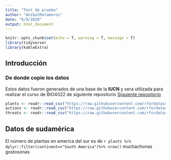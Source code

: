 ```yaml
---
title: "Test de prueba"
author: "AnibalMatamoros"
date: "6/9/2020"
output: html_document
---
```


```r
knitr::opts_chunk$set(echo = T, warning = T, message = T)
library(tidyverse)
library(kableExtra)
```

## Introducción

### De donde copie los datos 

Estos datos fueron generados de una base de la **IUCN** y sera utilizada para realizar el curso de BIO4022 de siguiente repositorio [Siguiente repositorio](https://raw.githubusercontent.com/rfordatascience/tidytuesday/master/data/2020/2020-08-18/threats.csv)

```r
plants <- readr::read_csv("https://raw.githubusercontent.com/rfordatascience/tidytuesday/master/data/2020/2020-08-18/plants.csv")
actions <- readr::read_csv("https://raw.githubusercontent.com/rfordatascience/tidytuesday/master/data/2020/2020-08-18/actions.csv")
threats <- readr::read_csv("https://raw.githubusercontent.com/rfordatascience/tidytuesday/master/data/2020/2020-08-18/threats.csv")

```


## Datos de sudamérica

El número de plantas en america del sur es de `r plants %>% dplyr::filter(continent=="South America")%>% nrow()` muchachonas gostosonas
